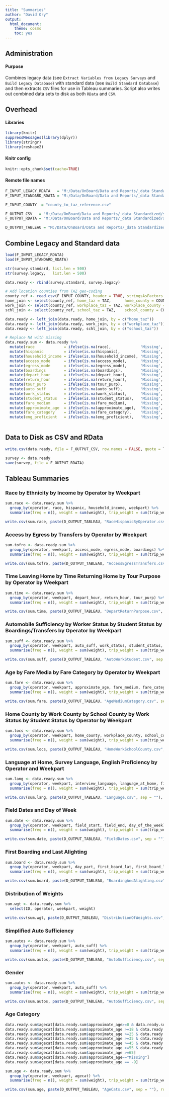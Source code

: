 ```yaml
---
title: "Summaries"
author: "David Ory"
output:
  html_document:
    theme: cosmo
    toc: yes
---
```

## Administration

#### Purpose
Combines legacy data (see `Extract Variables from Legacy Surveys` and `Build Legacy Database`) with standard data (see `Build Standard Database`) and then extracts `CSV` files for use in Tableau summaries.  Script also writes out combined data sets to disk as both `RData` and `CSV`.

## Overhead

#### Libraries
```r
library(knitr)
suppressMessages(library(dplyr))
library(stringr)
library(reshape2)
```

#### Knitr config
```r
knitr::opts_chunk$set(cache=TRUE)
```

#### Remote file names
```r
F_INPUT_LEGACY_RDATA   = "M:/Data/OnBoard/Data and Reports/_data Standardized/survey_legacy.RData"
F_INPUT_STANDARD_RDATA = "M:/Data/OnBoard/Data and Reports/_data Standardized/survey_standard.RData"

F_INPUT_COUNTY  = "county_to_taz_reference.csv"

F_OUTPUT_CSV   = "M:/Data/OnBoard/Data and Reports/_data Standardized/share_data/survey.csv"
F_OUTPUT_RDATA = "M:/Data/OnBoard/Data and Reports/_data Standardized/share_data/survey.RData"

D_OUTPUT_TABLEAU = "M:/Data/OnBoard/Data and Reports/_data Standardized/tableau/"
```

## Combine Legacy and Standard data
```r
load(F_INPUT_LEGACY_RDATA)
load(F_INPUT_STANDARD_RDATA)

str(survey.standard, list.len = 500)
str(survey.legacy,   list.len = 500)

data.ready <- rbind(survey.standard, survey.legacy)

# Add location counties from TAZ geo-coding
county_ref <- read.csv(F_INPUT_COUNTY, header = TRUE, stringsAsFactors = FALSE)
home_join <- select(county_ref, home_taz = TAZ,      home_county = COUNTY)
work_join <- select(county_ref, workplace_taz = TAZ, workplace_county = COUNTY)
schl_join <- select(county_ref, school_taz = TAZ,    school_county = COUNTY)

data.ready <- left_join(data.ready, home_join, by = c("home_taz"))
data.ready <- left_join(data.ready, work_join, by = c("workplace_taz"))
data.ready <- left_join(data.ready, schl_join, by = c("school_taz"))

# Replace NA with missing
data.ready.sum <- data.ready %>%
  mutate(race             = ifelse(is.na(race),             'Missing', race)) %>%
  mutate(hispanic         = ifelse(is.na(hispanic),         'Missing', hispanic)) %>%
  mutate(household_income = ifelse(is.na(household_income), 'Missing', household_income)) %>%
  mutate(access_mode      = ifelse(is.na(access_mode),      'Missing', access_mode)) %>%
  mutate(egress_mode      = ifelse(is.na(egress_mode),      'Missing', egress_mode)) %>%
  mutate(boardings        = ifelse(is.na(boardings),        'Missing', boardings)) %>%
  mutate(depart_hour      = ifelse(is.na(depart_hour),      'Missing', depart_hour)) %>%
  mutate(return_hour      = ifelse(is.na(return_hour),      'Missing', return_hour)) %>%
  mutate(tour_purp        = ifelse(is.na(tour_purp),        'Missing', tour_purp)) %>%
  mutate(auto_suff        = ifelse(is.na(auto_suff),        'Missing', auto_suff)) %>%
  mutate(work_status      = ifelse(is.na(work_status),      'Missing', work_status)) %>%
  mutate(student_status   = ifelse(is.na(student_status),   'Missing', student_status)) %>%
  mutate(fare_medium      = ifelse(is.na(fare_medium),      'Missing', fare_medium)) %>%
  mutate(approximate_age  = ifelse(is.na(approximate_age),  'Missing', approximate_age)) %>%
  mutate(fare_category    = ifelse(is.na(fare_category),    'Missing', fare_category)) %>%
  mutate(eng_proficient   = ifelse(is.na(eng_proficient),   'Missing', eng_proficient))
  
```

## Data to Disk as CSV and RData
```r
write.csv(data.ready, file = F_OUTPUT_CSV, row.names = FALSE, quote = T)

survey <- data.ready
save(survey, file = F_OUTPUT_RDATA)
```


## Tableau Summaries

### Race by Ethnicity by Income by Operator by Weekpart
```r
sum.race <- data.ready.sum %>%
  group_by(operator, race, hispanic, household_income, weekpart) %>%
  summarise(freq = n(), weight = sum(weight), trip_weight = sum(trip_weight))

write.csv(sum.race, paste(D_OUTPUT_TABLEAU, "RaceHispanicByOperator.csv", sep = ""), row.names = FALSE, quote = T)
```

###  Access by Egress by Transfers by Operator by Weekpart
```r
sum.tofro <- data.ready.sum %>%
  group_by(operator, weekpart, access_mode, egress_mode, boardings) %>%
  summarise(freq = n(), weight = sum(weight), trip_weight = sum(trip_weight))

write.csv(sum.tofro, paste(D_OUTPUT_TABLEAU, "AccessEgressTransfers.csv", sep = ""), row.names = FALSE, quote = T)

```

### Time Leaving Home by Time Returning Home by Tour Purpose by Operator by Weekpart
```r
sum.time <- data.ready.sum %>%
  group_by(operator, weekpart, depart_hour, return_hour, tour_purp) %>%
  summarise(freq = n(), weight = sum(weight), trip_weight = sum(trip_weight))

write.csv(sum.time, paste(D_OUTPUT_TABLEAU, "DepartReturnPurpose.csv", sep = ""), row.names = FALSE, quote = T)

```

### Automobile Sufficiency by Worker Status by Student Status by Boardings/Transfers by Operator by Weekpart
```r
sum.suff <- data.ready.sum %>%
  group_by(operator, weekpart, auto_suff, work_status, student_status, boardings) %>%
  summarise(freq = n(), weight = sum(weight), trip_weight = sum(trip_weight))

write.csv(sum.suff, paste(D_OUTPUT_TABLEAU, "AutoWorkStudent.csv", sep = ""), row.names = FALSE, quote = T)

```

### Age by Fare Media by Fare Category by Operator by Weekpart
```r
sum.fare <- data.ready.sum %>%
  group_by(operator, weekpart, approximate_age, fare_medium, fare_category) %>%
  summarise(freq = n(), weight = sum(weight), trip_weight = sum(trip_weight))

write.csv(sum.fare, paste(D_OUTPUT_TABLEAU, "AgeMediumCategory.csv", sep = ""), row.names = FALSE, quote = T)

```

### Home County by Work County by School County by Work Status by Student Status by Operator by Weekpart
```r
sum.locs <- data.ready.sum %>%
  group_by(operator, weekpart, home_county, workplace_county, school_county, work_status, student_status) %>%
  summarise(freq = n(), weight = sum(weight), trip_weight = sum(trip_weight))

write.csv(sum.locs, paste(D_OUTPUT_TABLEAU, "HomeWorkSchoolCounty.csv", sep = ""), row.names = FALSE, quote = T)

```

### Language at Home, Survey Language, English Proficiency by Operator and Weekpart
```r
sum.lang <- data.ready.sum %>%
  group_by(operator, weekpart, interview_language, language_at_home, field_language, eng_proficient) %>%
  summarise(freq = n(), weight = sum(weight), trip_weight = sum(trip_weight))

write.csv(sum.lang, paste(D_OUTPUT_TABLEAU, "Language.csv", sep = ""), row.names = FALSE, quote = T)

```

### Field Dates and Day of Week
```r
sum.date <- data.ready.sum %>%
  group_by(operator, weekpart, field_start, field_end, day_of_the_week) %>%
  summarise(freq = n(), weight = sum(weight), trip_weight = sum(trip_weight))

write.csv(sum.date, paste(D_OUTPUT_TABLEAU, "FieldDates.csv", sep = ""), row.names = FALSE, quote = T)

```

### First Boarding and Last Alighting
```r
sum.board <- data.ready.sum %>%
  group_by(operator, weekpart, day_part, first_board_lat, first_board_lon, last_alight_lat, last_alight_lon) %>%
  summarise(freq = n(), weight = sum(weight), trip_weight = sum(trip_weight))

write.csv(sum.board, paste(D_OUTPUT_TABLEAU, "BoardingAndAlighting.csv", sep = ""), row.names = FALSE, quote = T)

```

### Distribution of Weights
```r
sum.wgt <- data.ready.sum %>%
  select(ID, operator, weekpart, weight)

write.csv(sum.wgt, paste(D_OUTPUT_TABLEAU, "DistributionOfWeights.csv", sep = ""), row.names = FALSE, quote = T)

```
### Simplified Auto Sufficiency
```r
sum.autos <- data.ready.sum %>%
  group_by(operator, weekpart, auto_suff) %>%
  summarise(freq = n(), weight = sum(weight), trip_weight = sum(trip_weight))

write.csv(sum.autos, paste(D_OUTPUT_TABLEAU, "AutoSufficiency.csv", sep = ""), row.names = FALSE, quote = T)

```
### Gender
```r
sum.autos <- data.ready.sum %>%
  group_by(operator, weekpart, auto_suff) %>%
  summarise(freq = n(), weight = sum(weight), trip_weight = sum(trip_weight))

write.csv(sum.autos, paste(D_OUTPUT_TABLEAU, "AutoSufficiency.csv", sep = ""), row.names = FALSE, quote = T)

```

### Age Category
```r

data.ready.sum$agecat[data.ready.sum$approximate_age>=0 & data.ready.sum$approximate_age <= 17]     <- "17 or Younger"
data.ready.sum$agecat[data.ready.sum$approximate_age >=18 & data.ready.sum$approximate_age <= 24]   <- "18 to 24"
data.ready.sum$agecat[data.ready.sum$approximate_age >=25 & data.ready.sum$approximate_age <= 34]   <- "25 to 34"
data.ready.sum$agecat[data.ready.sum$approximate_age >=35 & data.ready.sum$approximate_age <= 44]   <- "35 to 44"
data.ready.sum$agecat[data.ready.sum$approximate_age >=45 & data.ready.sum$approximate_age <= 54]   <- "45 to 54"
data.ready.sum$agecat[data.ready.sum$approximate_age >=55 & data.ready.sum$approximate_age <= 64]   <- "55 to 64"
data.ready.sum$agecat[data.ready.sum$approximate_age >=65]                                          <- "65+"
data.ready.sum$agecat[data.ready.sum$approximate_age=="Missing"]                                    <- "Missing"
data.ready.sum$agecat[data.ready.sum$approximate_age == -9]                                         <- "Missing"

sum.age <- data.ready.sum %>%
  group_by(operator, weekpart, agecat) %>%
  summarise(freq = n(), weight = sum(weight), trip_weight = sum(trip_weight))

write.csv(sum.age, paste(D_OUTPUT_TABLEAU, "AgeCats.csv", sep = ""), row.names = FALSE, quote = T)

```
